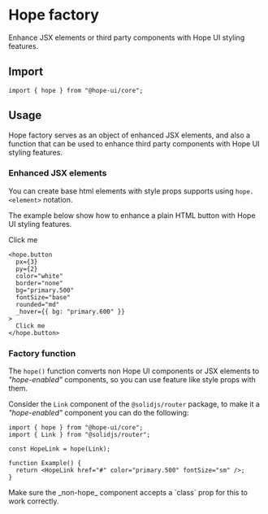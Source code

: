 

# Hope factory

Enhance JSX elements or third party components with Hope UI styling features.

## Import

```tsx
import { hope } from "@hope-ui/core";
```

## Usage

Hope factory serves as an object of enhanced JSX elements, and also a function that can be used to enhance third party components with Hope UI styling features.

### Enhanced JSX elements

You can create base html elements with style props supports using `hope.<element>` notation.

The example below show how to enhance a plain HTML button with Hope UI styling features.

<Preview>
  <hope.button
    px={3}
    py={2}
    color="white"
    border="none"
    bg="primary.500"
    fontSize="base"
    rounded="md"
    _hover={{ bg: "primary.600" }}
  >
    Click me
  </hope.button>
</Preview>

```tsx
<hope.button
  px={3}
  py={2}
  color="white"
  border="none"
  bg="primary.500"
  fontSize="base"
  rounded="md"
  _hover={{ bg: "primary.600" }}
>
  Click me
</hope.button>
```

### Factory function

The `hope()` function converts non Hope UI components or JSX elements to _"hope-enabled"_ components, so you can use feature like style props with them.

Consider the `Link` component of the `@solidjs/router` package, to make it a _"hope-enabled"_ component you can do the following:

```tsx
import { hope } from "@hope-ui/core";
import { Link } from "@solidjs/router";

const HopeLink = hope(Link);

function Example() {
  return <HopeLink href="#" color="primary.500" fontSize="sm" />;
}
```

<Callout type="warning">
  Make sure the _non-hope_ component accepts a `class` prop for this to work correctly.
</Callout>
